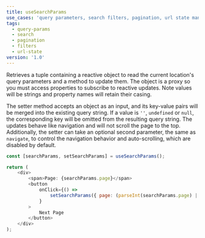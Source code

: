 ```yaml
---
title: useSearchParams
use_cases: 'query parameters, search filters, pagination, url state management'
tags:
  - query-params
  - search
  - pagination
  - filters
  - url-state
version: '1.0'
---
```


Retrieves a tuple containing a reactive object to read the current location's query parameters and a method to update them.
The object is a proxy so you must access properties to subscribe to reactive updates.
Note values will be strings and property names will retain their casing.

The setter method accepts an object as an input, and its key-value pairs will be merged into the existing query string.
If a value is `''`, `undefined` or `null`, the corresponding key will be omitted from the resulting query string.
The updates behave like navigation and will not scroll the page to the top.
Additionally, the setter can take an optional second parameter, the same as `navigate`, to control the navigation behavior and auto-scrolling, which are disabled by default.

```js
const [searchParams, setSearchParams] = useSearchParams();

return (
	<div>
		<span>Page: {searchParams.page}</span>
		<button
			onClick={() =>
				setSearchParams({ page: (parseInt(searchParams.page) || 0) + 1 })
			}
		>
			Next Page
		</button>
	</div>
);
```
